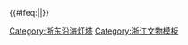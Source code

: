 {{navbox
|listclass=hlist
|state={{{state<includeonly>|collapsed</includeonly>}}}
|name=浙东沿海灯塔
|title=[[浙东沿海灯塔]]（全国重点文物保护单位）
|above=共计11座，其中舟山市境内8座，宁波市境内3座
|group1=舟山市
|list1=
  {{navbox subgroup
  |group1=定海区
  |list1=
* [[太平山灯塔]]
  |group2=普陀区
  |list2=
* [[洛伽山灯塔]]
* [[东亭山灯塔]]
  |group3=岱山县
  |list3=
* [[鱼腥脑岛灯塔]]
* [[小龟山灯塔]]
  |group4=嵊泗县
  |list4=
* [[花鸟灯塔]]
* [[白节山灯塔]]
* [[半洋礁灯塔]]
  }}
|group2=宁波市
|list2=
  {{navbox subgroup
  |group1=镇海区
  |list1=
* [[七里屿灯塔]]
  |group2=象山县
  |list2=
* [[北渔山灯塔]]
* [[东门灯塔]]
  }}
}}<includeonly>{{#ifeq:{{NAMESPACE}}|{{NS:0}}|[[Category:浙东沿海灯塔]]}}</includeonly><noinclude>
[[Category:浙江文物模板]]
</noinclude>